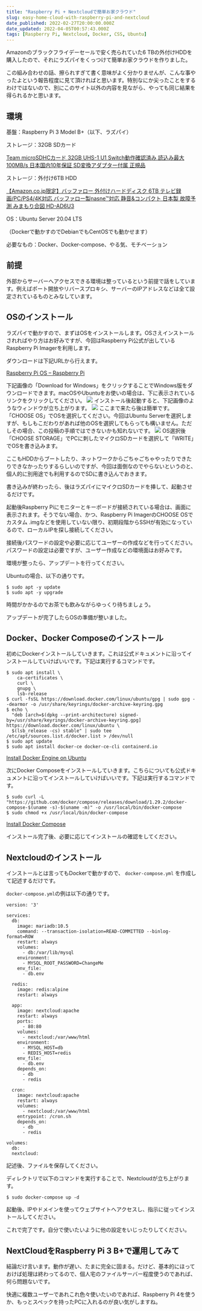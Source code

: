 ```yaml
---
title: "Raspberry Pi + Nextcloudで簡単お家クラウド"
slug: easy-home-cloud-with-raspberry-pi-and-nextcloud
date_published: 2022-02-27T20:00:00.000Z
date_updated: 2022-04-05T00:57:43.000Z
tags: [Raspberry Pi, Nextcloud, Docker, CSS, Ubuntu]
---
```


Amazonのブラックフライデーセールで安く売られていた6 TBの外付けHDDを購入したので、それにラズパイをくっつけて簡単お家クラウドを作りました。

この組み合わせの話、擦られすぎて書く意味がよく分かりませんが、こんな事やったよという報告程度に見て頂ければと思います。特別なにか尖ったことをするわけではないので、別にこのサイト以外の内容を見ながら、やっても同じ結果を得られるかと思います。

## 環境

基盤：Raspberry Pi 3 Model B+（以下、ラズパイ）

ストレージ：32GB SDカード

[Team microSDHCカード 32GB UHS-1 U1 Switch動作確認済み 読込み最大100MB/s 日本国内10年保証 SD変換アダプター付属 正規品 ](https://www.amazon.co.jp/dp/B09HMJ48HT/)

ストレージ：外付け6TB HDD

[【Amazon.co.jp限定】バッファロー 外付けハードディスク 6TB テレビ録画/PC/PS4/4K対応 バッファロー製nasne™対応 静音&コンパクト 日本製 故障予測 みまもり合図 HD-AD6U3 ](https://www.amazon.co.jp/dp/B07QPNK96T/)

OS：Ubuntu Server 20.04 LTS

（Dockerで動かすのでDebianでもCentOSでも動かせます）

必要なもの：Docker、Docker-compose、やる気、モチベーション

## 前提

外部からサーバーへアクセスできる環境は整っているという前提で話をしています。例えばポート開放やリバースプロキシ、サーバーのIPアドレスなどは全て設定されているものとみなしています。

## OSのインストール

ラズパイで動かすので、まずはOSをインストールします。OSさえインストールされればやり方はお好みですが、今回はRaspberry Pi公式が出しているRaspberry Pi Imagerを利用します。

ダウンロードは下記URLから行えます。

[Raspberry Pi OS – Raspberry Pi](https://www.raspberrypi.com/software/)

下記画像の「Download for Windows」をクリックすることでWindows版をダウンロードできます。macOSやUbuntuをお使いの場合は、下に表示されているリンクをクリックしてください。
![](https://i.imgur.com/e83znZ2.png)
インストール後起動すると、下記画像のようなウィンドウが立ち上がります。
![](https://i.imgur.com/o50yja6.png)
ここまで来たら後は簡単です。「CHOOSE OS」でOSを選択してください。今回はUbuntu Serverを選択しますが、もしもこだわりがあれば他のOSを選択してもらっても構いません。ただしその場合、この投稿の手順ではできないかも知れないです。
![](https://i.imgur.com/Fchgc89.png)
OS選択後「CHOOSE STORAGE」でPCに刺したマイクロSDカードを選択して「WRITE」でOSを書き込みます。

ここもHDDからブートしたり、ネットワークからごちゃごちゃやったりできたりできなかったりするらしいのですが、今回は面倒なのでやらないというのと、個人的に別用途でも利用するのでSDに書き込んでおきます。

書き込みが終わったら、後はラズパイにマイクロSDカードを挿して、起動させるだけです。

起動後Raspberry Piにモニターとキーボードが接続されている場合は、画面に表示されます。そうでない場合、かつ、Raspberry Pi ImagerのCHOOSE OSでカスタム .imgなどを使用していない限り、初期段階からSSHが有効になっているので、ローカルIPを探し接続してください。

接続後パスワードの設定や必要に応じてユーザーの作成などを行ってください。パスワードの設定は必要ですが、ユーザー作成などの環境面はお好みです。

環境が整ったら、アップデートを行ってください。

Ubuntuの場合、以下の通りです。

    $ sudo apt -y update
    $ sudo apt -y upgrade

時間がかかるのでお茶でも飲みながらゆっくり待ちましょう。

アップデートが完了したらOSの準備が整いました。

## Docker、Docker Composeのインストール

初めにDockerインストールしていきます。これは公式ドキュメントに沿ってインストールしていけばいいです。下記は実行するコマンドです。

    $ sudo apt install \
        ca-certificates \
        curl \
        gnupg \
        lsb-release
    $ curl -fsSL https://download.docker.com/linux/ubuntu/gpg | sudo gpg --dearmor -o /usr/share/keyrings/docker-archive-keyring.gpg
    $ echo \
      "deb [arch=$(dpkg --print-architecture) signed-by=/usr/share/keyrings/docker-archive-keyring.gpg] https://download.docker.com/linux/ubuntu \
      $(lsb_release -cs) stable" | sudo tee /etc/apt/sources.list.d/docker.list > /dev/null
    $ sudo apt update
    $ sudo apt install docker-ce docker-ce-cli containerd.io


[Install Docker Engine on Ubuntu](https://docs.docker.com/engine/install/ubuntu/)

次にDocker Composeをインストールしていきます。こちらについても公式ドキュメントに沿ってインストールしていけばいいです。下記は実行するコマンドです。

    $ sudo curl -L "https://github.com/docker/compose/releases/download/1.29.2/docker-compose-$(uname -s)-$(uname -m)" -o /usr/local/bin/docker-compose
    $ sudo chmod +x /usr/local/bin/docker-compose


[Install Docker Compose](https://docs.docker.com/compose/install/#alternative-install-options)

インストール完了後、必要に応じてインストールの確認をしてください。

## Nextcloudのインストール

インストールとは言ってもDockerで動かすので、 `docker-compose.yml` を作成して記述するだけです。

`docker-compose.yml`の例は以下の通りです。

    version: '3'
    
    services:
      db:
        image: mariadb:10.5
        command: --transaction-isolation=READ-COMMITTED --binlog-format=ROW
        restart: always
        volumes:
          - db:/var/lib/mysql
        environment:
          - MYSQL_ROOT_PASSWORD=ChangeMe
        env_file:
          - db.env
    
      redis:
        image: redis:alpine
        restart: always
    
      app:
        image: nextcloud:apache
        restart: always
        ports:
          - 80:80
        volumes:
          - nextcloud:/var/www/html
        environment:
          - MYSQL_HOST=db
          - REDIS_HOST=redis
        env_file:
          - db.env
        depends_on:
          - db
          - redis
    
      cron:
        image: nextcloud:apache
        restart: always
        volumes:
          - nextcloud:/var/www/html
        entrypoint: /cron.sh
        depends_on:
          - db
          - redis
    
    volumes:
      db:
      nextcloud:

記述後、ファイルを保存してください。

ディレクトリで以下のコマンドを実行することで、Nextcloudが立ち上がります。

    $ sudo docker-compose up -d

起動後、IPやドメインを使ってウェブサイトへアクセスし、指示に従ってインストールしてください。

これで完了です。自分で使いたいように他の設定をいじったりしてください。

## NextCloudをRaspberry Pi 3 B+で運用してみて

結論だけ言います。動作が遅い、たまに完全に固まる。だけど、基本的にほっておけば処理は終わってるので、個人宅のファイルサーバー程度使うのであれば、何ら問題ないです。

快適に複数ユーザーであれこれ色々使いたいのであれば、Raspberry Pi 4を使うか、もっとスペックを持ったPCに入れるのが良い気がしますね。
